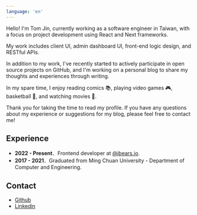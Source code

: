 ```yaml
---
language: 'en'
---
```


Hello! I'm Tom Jin, currently working as a software engineer in Taiwan, with a focus on project development using React and Next frameworks.

My work includes client UI, admin dashboard UI, front-end logic design, and RESTful APIs.

In addition to my work, I've recently started to actively participate in open source projects on GitHub, and I'm working on a personal blog to share my thoughts and experiences through writing.

In my spare time, I enjoy reading comics 📚, playing video games 🎮, basketball 🏀, and watching movies 🎥.

Thank you for taking the time to read my profile. If you have any questions about my experience or suggestions for my blog, please feel free to contact me!

## Experience

- **2022 - Present**．Frontend developer at [@ibears.io](https://ibears.io/).
- **2017 - 2021**．Graduated from Ming Chuan University - Department of Computer and Engineering.

## Contact

- [Github](https://github.com/tommm2)
- [Linkedin](https://www.linkedin.com/in/jinrup/)
